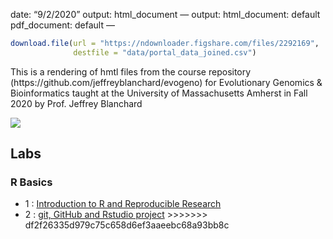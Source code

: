 date: "9/2/2020"
output: html_document
---
output:
  html_document: default
  pdf_document: default
---
```r
download.file(url = "https://ndownloader.figshare.com/files/2292169",
              destfile = "data/portal_data_joined.csv")
```

This is a rendering of hmtl files from the course repository  (https://github.com/jeffreyblanchard/evogeno) for Evolutionary Genomics & Bioinformatics taught at the University of Massachusetts Amherst in Fall 2020 by Prof. Jeffrey Blanchard

![](images/HF_portrait3.png)

## Labs

### R Basics

* 1 : [Introduction to R and Reproducible Research](EvoGeno_Lab1.html)
* 2 : [git, GitHub and Rstudio project](EvoGeno_Lab2_GitHub.html)
>>>>>>> df2f26335d979c75c658d6ef3aaeebc68a93bb8c


